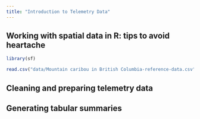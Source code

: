 ```yaml
---
title: "Introduction to Telemetry Data"
---
```


## Working with spatial data in R: tips to avoid heartache

```r
library(sf)

read.csv("data/Mountain caribou in British Columbia-reference-data.csv")
```


## Cleaning and preparing telemetry data

## Generating tabular summaries
